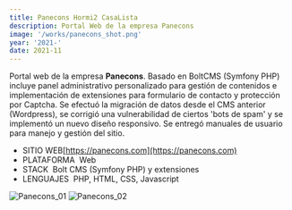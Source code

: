 ```yaml
---
title: Panecons Hormi2 CasaLista
description: Portal Web de la empresa Panecons
image: '/works/panecons_shot.png'
year: '2021-'
date: 2021-11
---
```


Portal web de la empresa **Panecons**. Basado en BoltCMS (Symfony PHP) incluye panel administrativo personalizado para gestión de contenidos e implementación de extensiones para formulario de contacto y protección por Captcha. Se efectuó la migración de datos desde el CMS anterior (Wordpress), se corrigió una vulnerabilidad de ciertos 'bots de spam' y se implementó un nuevo diseño responsivo. Se entregó manuales de usuario para manejo y gestión del sitio.

- <CustomChip>SITIO WEB</CustomChip>[https://panecons.com](https://panecons.com)
- <CustomChip>PLATAFORMA</CustomChip>&nbsp;&nbsp;Web
- <CustomChip>STACK</CustomChip>&nbsp;&nbsp;Bolt CMS (Symfony PHP) y extensiones
- <CustomChip>LENGUAJES</CustomChip>&nbsp;&nbsp;PHP, HTML, CSS, Javascript

![Panecons_01](/works/panecons/panecons_01.png)
![Panecons_02](/works/panecons/panecons_02.png)